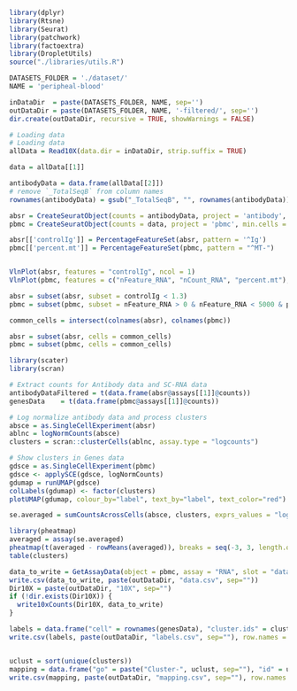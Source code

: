 ```r
library(dplyr)
library(Rtsne)
library(Seurat)
library(patchwork)
library(factoextra)
library(DropletUtils)
source("./libraries/utils.R")

DATASETS_FOLDER = './dataset/'
NAME = 'peripheal-blood'

inDataDir  = paste(DATASETS_FOLDER, NAME, sep='')
outDataDir = paste(DATASETS_FOLDER, NAME, '-filtered/', sep='')
dir.create(outDataDir, recursive = TRUE, showWarnings = FALSE)
```

```r
# Loading data
# Loading data
allData = Read10X(data.dir = inDataDir, strip.suffix = TRUE)

data = allData[[1]]

antibodyData = data.frame(allData[[2]])
# remove `_TotalSeqB` from column names
rownames(antibodyData) = gsub("_TotalSeqB", "", rownames(antibodyData))

```

```r
absr = CreateSeuratObject(counts = antibodyData, project = 'antibody', min.cells = 0, min.features = 0)
pbmc = CreateSeuratObject(counts = data, project = 'pbmc', min.cells = 3, min.features = 200)

absr[['controlIg']] = PercentageFeatureSet(absr, pattern = '^Ig')
pbmc[['percent.mt']] = PercentageFeatureSet(pbmc, pattern = "^MT-")


VlnPlot(absr, features = "controlIg", ncol = 1)
VlnPlot(pbmc, features = c("nFeature_RNA", "nCount_RNA", "percent.mt"), ncol = 3)

absr = subset(absr, subset = controlIg < 1.3)
pbmc = subset(pbmc, subset = nFeature_RNA > 0 & nFeature_RNA < 5000 & percent.mt < 10)

common_cells = intersect(colnames(absr), colnames(pbmc))

absr = subset(absr, cells = common_cells)
pbmc = subset(pbmc, cells = common_cells)
```

```r
library(scater)
library(scran)

# Extract counts for Antibody data and SC-RNA data
antibodyDataFiltered = t(data.frame(absr@assays[[1]]@counts))
genesData    = t(data.frame(pbmc@assays[[1]]@counts))

# Log normalize antibody data and process clusters
absce = as.SingleCellExperiment(absr)
ablnc = logNormCounts(absce)
clusters = scran::clusterCells(ablnc, assay.type = "logcounts")

# Show clusters in Genes data
gdsce = as.SingleCellExperiment(pbmc)
gdsce <- applySCE(gdsce, logNormCounts)
gdumap = runUMAP(gdsce)
colLabels(gdumap) <- factor(clusters)
plotUMAP(gdumap, colour_by="label", text_by="label", text_color="red")
```

```r
se.averaged = sumCountsAcrossCells(absce, clusters, exprs_values = "logcounts", average = TRUE)

library(pheatmap)
averaged = assay(se.averaged)
pheatmap(t(averaged - rowMeans(averaged)), breaks = seq(-3, 3, length.out = 101), kmeans_k = NA, cluster_cols = TRUE, cluster_rows = FALSE)
table(clusters)
```

```r
data_to_write = GetAssayData(object = pbmc, assay = "RNA", slot = "data")
write.csv(data_to_write, paste(outDataDir, "data.csv", sep=""))
Dir10X = paste(outDataDir, "10X", sep="")
if (!dir.exists(Dir10X)) {
  write10xCounts(Dir10X, data_to_write)
}

labels = data.frame("cell" = rownames(genesData), "cluster.ids" = clusters)
write.csv(labels, paste(outDataDir, "labels.csv", sep=""), row.names = FALSE)


uclust = sort(unique(clusters))
mapping = data.frame("go" = paste("Cluster-", uclust, sep=""), "id" = uclust)
write.csv(mapping, paste(outDataDir, "mapping.csv", sep=""), row.names = FALSE)
```